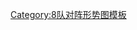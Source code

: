 {{8TeamBracket
| RD1         = '''{{{RD1|八強}}}'''<br/>17局9勝
| RD2         = '''{{{RD2|半決賽}}}'''<br/>17局9勝
| RD3         = '''{{{RD3|決賽}}}'''<br/>19局10勝
 <!-- 分隔 -->
| RD1-seed1  = 1
| RD1-team1  = 
| RD1-score1 = 
| RD1-seed2  = 8
| RD1-team2  = 
| RD1-score2 = 

| RD1-seed3  = 4
| RD1-team3  = 
| RD1-score3 = 
| RD1-seed4  = 5
| RD1-team4  = 
| RD1-score4 = 

| RD1-seed5  = 3
| RD1-team5  = 
| RD1-score5 = 
| RD1-seed6  = 6
| RD1-team6  = 
| RD1-score6 = 

| RD1-seed7  = 2
| RD1-team7  = 
| RD1-score7 = 
| RD1-seed8  = 7
| RD1-team8  = 
| RD1-score8 = 
<!-- 分隔 -->
| RD2-seed1  = 
| RD2-team1  = 
| RD2-score1 = 
| RD2-seed2  = 
| RD2-team2  = 
| RD2-score2 = 

| RD2-seed3  = 
| RD2-team3  = 
| RD2-score3 = 
| RD2-seed4  = 
| RD2-team4  = 
| RD2-score4 = 
<!-- 分隔 -->
| RD3-seed1  = 
| RD3-team1  = 
| RD3-score1 = 
| RD3-seed2  = 
| RD3-team2  = 
| RD3-score2 = 
}}
</noinclude>
[[Category:8队对阵形势图模板]]
</noinclude>
